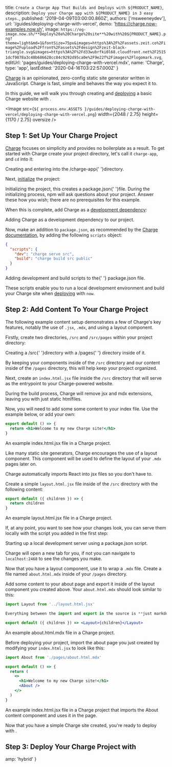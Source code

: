 
  title: `Create a Charge App That Builds and Deploys with ${PRODUCT_NAME}`,
  description: `Deploy your Charge app with ${PRODUCT_NAME} in 3 easy steps.`,
  published: '2019-04-09T03:00:00.860Z',
  authors: ['msweeneydev'],
  url: '/guides/deploying-charge-with-vercel',
  demo: 'https://charge.now-examples.now.sh',
  image: `https://og-image.now.sh/**Deploy%20a%20Charge%20site**%20with%20${PRODUCT_NAME}.png?theme=light&md=1&fontSize=75px&images=https%3A%2F%2Fassets.zeit.co%2Fimage%2Fupload%2Ffront%2Fassets%2Fdesign%2Fzeit-black-triangle.svg&images=https%3A%2F%2Fd33wubrfki0l68.cloudfront.net%2F25151dcf9878a3c40b686628cc84c9292d95ca0e%2F9e22f%2Fimages%2Flogomark.svg`,
  editUrl: 'pages/guides/deploying-charge-with-vercel.mdx',
  name: 'Charge',
  type: 'app',
  lastEdited: '2020-04-16T03:22:57.000Z'
}

[Charge](https://charge.js.org/) is an opinionated, zero-config static site generator written in JavaScript. Charge is fast, simple and behaves the way you expect it to.

In this guide, we will walk you through creating and [deploying](/docs/v2/deployments/basics/) a basic Charge website with [<ProductName />](/docs/v2).

<Image
  src={`${
    process.env.ASSETS
  }/guides/deploying-charge-with-vercel/deploying-charge-with-vercel.png`}
  width={2048 / 2.75}
  height={1170 / 2.75}
  oversize
/>

## Step 1: Set Up Your Charge Project

[Charge](https://charge.js.org/) focuses on simplicity and provides no boilerplate as a result. To get started with Charge create your project directory, let's call it `charge-app`, and `cd` into it:

<Snippet dark text="mkdir charge-app && cd charge-app" />
<Caption>
  Creating and entering into the <InlineCode>/charge-app</InlineCode>{' '}directory.
</Caption>

Next, [initialize](https://docs.npmjs.com/cli/init) the project:

<Snippet dark text="npm init" />
<Caption>
  Initializing the project, this creates a <InlineCode>package.json</InlineCode>{' '}file.
</Caption>

<Note>
  During the initializing process, npm will ask questions about your project.
  Answer these how you wish; there are no prerequisites for this example.
</Note>

When this is complete, add Charge as a [development dependency](https://docs.npmjs.com/specifying-dependencies-and-devdependencies-in-a-package-json-file):

<Snippet dark text="npm i -D @static/charge" />
<Caption>
  Adding Charge as a development dependency to our project.
</Caption>

Now, make an addition to `package.json`, as recommended by the [Charge documentation](https://charge.js.org/usage), by adding the following `scripts` object:

```json
{
  "scripts": {
    "dev": "charge serve src",
    "build": "charge build src public"
  }
}
```

<Caption>
  Adding development and build scripts to the{' '}
  <InlineCode>package.json</InlineCode> file.
</Caption>

These scripts enable you to run a local development environment and build your Charge site when [deploying](/docs/v2/deployments/basics/) with `now`.

## Step 2: Add Content To Your Charge Project

The following example content setup demonstrates a few of Charge's key features, notably the use of `.jsx`, `.mdx`, and using a layout component.

Firstly, create two directories, `/src` and `/src/pages` within your project directory:

<Snippet dark text="mkdir src && mkdir src/pages" />
<Caption>
  Creating a <InlineCode>/src</InlineCode>{' '}directory with a <InlineCode>/pages</InlineCode>{' '} directory inside of it.
</Caption>

By keeping your components inside of the `/src` directory and our content inside of the `/pages` directory, this will help keep your project organized.

Next, create an `index.html.jsx` file inside the `/src` directory that will serve as the entrypoint to your Charge-powered website.

<Note>
  During the build process, Charge will remove <InlineCode>jsx</InlineCode> and
  <InlineCode>mdx</InlineCode>
  extensions, leaving you with just static <InlineCode>html</InlineCode>files.
</Note>

Now, you will need to add some some content to your index file. Use the example below, or add your own:

```jsx
export default () => {
  return <h1>Welcome to my new Charge site!</h1>
}
```

<Caption>
  An example <InlineCode>index.html.jsx</InlineCode> file in a Charge project.
</Caption>

Like many static site generators, Charge encourages the use of a layout component. This component will be used to define the layout of your `.mdx` pages later on.

<Note>
  Charge automatically imports React into <InlineCode>jsx</InlineCode> files so
  you don't have to.
</Note>

Create a simple `layout.html.jsx` file inside of the `/src` directory with the following content:

```jsx
export default ({ children }) => {
  return children
}
```

<Caption>
  An example <InlineCode>layout.html.jsx</InlineCode> file in a Charge project.
</Caption>

If, at any point, you want to see how your changes look, you can serve them locally with the script you added in the first step:

<Snippet dark text="npm run dev" />
<Caption>
  Starting up a local development server using a <InlineCode>package.json</InlineCode> script.
</Caption>

Charge will open a new tab for you, if not you can navigate to `localhost:2468` to see the changes you make.

Now that you have a layout component, use it to wrap a `.mdx` file. Create a file named `about.html.mdx` inside of your `/pages` directory.

Add some content to your about page and export it inside of the layout component you created above. Your `about.html.mdx` should look similar to this:

```jsx
import Layout from '../layout.html.jsx'

Everything between the import and export in the source is **just markdown** using [MDX](https://mdxjs.com/)!

export default ({ children }) => <Layout>{children}</Layout>
```

<Caption>
  An example <InlineCode>about.html.mdx</InlineCode> file in a Charge project.
</Caption>

Before deploying your project, import the about page you just created by modifying your `index.html.jsx` to look like this:

```jsx
import About from './pages/about.html.mdx'

export default () => {
  return (
    <>
      <h1>Welcome to my new Charge site!</h1>
      <About />
    </>
  )
}
```

<Caption>
  An example <InlineCode>index.html.jsx</InlineCode> file in a Charge project
  that imports the About content component and uses it in the page.
</Caption>

Now that you have a simple Charge site created, you're ready to deploy with [<ProductName />](/docs/v2).

## Step 3: Deploy Your Charge Project with <NameWrapper name={PRODUCT_NAME} />

<DeploySection meta={meta} />


  amp: 'hybrid'
}
